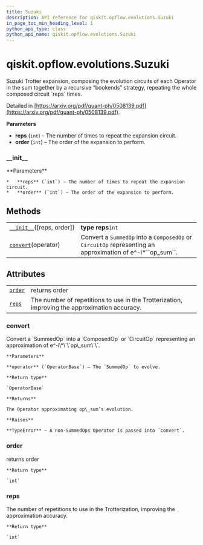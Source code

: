```yaml
---
title: Suzuki
description: API reference for qiskit.opflow.evolutions.Suzuki
in_page_toc_min_heading_level: 1
python_api_type: class
python_api_name: qiskit.opflow.evolutions.Suzuki
---
```


# qiskit.opflow\.evolutions.Suzuki

<Class id="qiskit.opflow.evolutions.Suzuki" isDedicatedPage={true} github="https://github.com/qiskit/qiskit/tree/stable/0.18/qiskit/opflow/evolutions/trotterizations/suzuki.py" signature="Suzuki(reps=1, order=2)" modifiers="class">
  Suzuki Trotter expansion, composing the evolution circuits of each Operator in the sum together by a recursive “bookends” strategy, repeating the whole composed circuit `reps` times.

  Detailed in [https://arxiv.org/pdf/quant-ph/0508139.pdf](https://arxiv.org/pdf/quant-ph/0508139.pdf).

  **Parameters**

  *   **reps** (`int`) – The number of times to repeat the expansion circuit.
  *   **order** (`int`) – The order of the expansion to perform.

  ### \_\_init\_\_

  <Function id="qiskit.opflow.evolutions.Suzuki.__init__" signature="__init__(reps=1, order=2)">
    **Parameters**

    *   **reps** (`int`) – The number of times to repeat the expansion circuit.
    *   **order** (`int`) – The order of the expansion to perform.
  </Function>

  ## Methods

  |                                                                                                                    |                                                                                                                 |
  | ------------------------------------------------------------------------------------------------------------------ | --------------------------------------------------------------------------------------------------------------- |
  | [`__init__`](#qiskit.opflow.evolutions.Suzuki.__init__ "qiskit.opflow.evolutions.Suzuki.__init__")(\[reps, order]) | **type reps**`int`                                                                                              |
  | [`convert`](#qiskit.opflow.evolutions.Suzuki.convert "qiskit.opflow.evolutions.Suzuki.convert")(operator)          | Convert a `SummedOp` into a `ComposedOp` or `CircuitOp` representing an approximation of e^-i\*\`\`op\_sum\`\`. |

  ## Attributes

  |                                                                                           |                                                                                               |
  | ----------------------------------------------------------------------------------------- | --------------------------------------------------------------------------------------------- |
  | [`order`](#qiskit.opflow.evolutions.Suzuki.order "qiskit.opflow.evolutions.Suzuki.order") | returns order                                                                                 |
  | [`reps`](#qiskit.opflow.evolutions.Suzuki.reps "qiskit.opflow.evolutions.Suzuki.reps")    | The number of repetitions to use in the Trotterization, improving the approximation accuracy. |

  ### convert

  <Function id="qiskit.opflow.evolutions.Suzuki.convert" signature="convert(operator)">
    Convert a `SummedOp` into a `ComposedOp` or `CircuitOp` representing an approximation of e^-i\*\`\`op\_sum\`\`.

    **Parameters**

    **operator** (`OperatorBase`) – The `SummedOp` to evolve.

    **Return type**

    `OperatorBase`

    **Returns**

    The Operator approximating op\_sum’s evolution.

    **Raises**

    **TypeError** – A non-SummedOps Operator is passed into `convert`.
  </Function>

  ### order

  <Attribute id="qiskit.opflow.evolutions.Suzuki.order">
    returns order

    **Return type**

    `int`
  </Attribute>

  ### reps

  <Attribute id="qiskit.opflow.evolutions.Suzuki.reps">
    The number of repetitions to use in the Trotterization, improving the approximation accuracy.

    **Return type**

    `int`
  </Attribute>
</Class>

